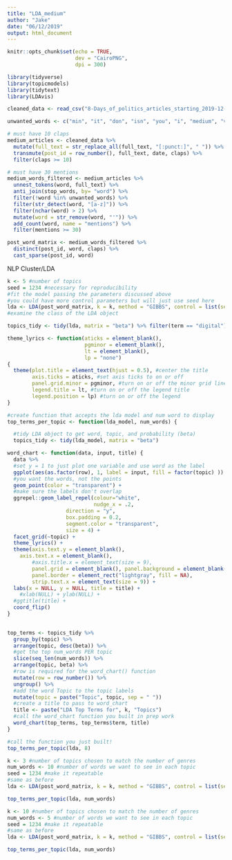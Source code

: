 ```yaml
---
title: "LDA_medium"
author: "Jake"
date: "06/12/2019"
output: html_document
---
```


```r
knitr::opts_chunk$set(echo = TRUE,
                      dev = "CairoPNG",
                      dpi = 300)
```

```r
library(tidyverse)
library(topicmodels)
library(tidytext)
library(LDAvis)
```

```r
cleaned_data <- read_csv("8-Days_of_politics_articles_starting_2019-12-08.csv")

unwanted_words <- c("min", "it", "don", "isn", "you", "i", "medium", "ve", "doesn")
```

```r
# must have 10 claps
medium_articles <- cleaned_data %>%
  mutate(full_text = str_replace_all(full_text, "[:punct:]", " ")) %>%
  transmute(post_id = row_number(), full_text, date, claps) %>%
  filter(claps >= 10)

# must have 30 mentions
medium_words_filtered <- medium_articles %>%
  unnest_tokens(word, full_text) %>%
  anti_join(stop_words, by= "word") %>%
  filter(!word %in% unwanted_words) %>%
  filter(str_detect(word, "[a-z]")) %>%
  filter(nchar(word) > 2) %>%
  mutate(word = str_remove(word, "'")) %>%
  add_count(word, name = "mentions") %>%  
  filter(mentions >= 30) 
```


```r
post_word_matrix <- medium_words_filtered %>%
  distinct(post_id, word, claps) %>%
  cast_sparse(post_id, word)
```

NLP Cluster/LDA
```r
k <- 5 #number of topics
seed = 1234 #necessary for reproducibility
#fit the model passing the parameters discussed above
#you could have more control parameters but will just use seed here
lda <- LDA(post_word_matrix, k = k, method = "GIBBS", control = list(seed = 1234))
#examine the class of the LDA object

topics_tidy <- tidy(lda, matrix = "beta") %>% filter(term == "digital") # likeliest to be in topic 3

theme_lyrics <- function(aticks = element_blank(),
                         pgminor = element_blank(),
                         lt = element_blank(),
                         lp = "none")
{
  theme(plot.title = element_text(hjust = 0.5), #center the title
        axis.ticks = aticks, #set axis ticks to on or off
        panel.grid.minor = pgminor, #turn on or off the minor grid lines
        legend.title = lt, #turn on or off the legend title
        legend.position = lp) #turn on or off the legend
}

#create function that accepts the lda model and num word to display
top_terms_per_topic <- function(lda_model, num_words) {

  #tidy LDA object to get word, topic, and probability (beta)
  topics_tidy <- tidy(lda_model, matrix = "beta")

word_chart <- function(data, input, title) {
  data %>%
  #set y = 1 to just plot one variable and use word as the label
  ggplot(aes(as.factor(row), 1, label = input, fill = factor(topic) )) +
  #you want the words, not the points
  geom_point(color = "transparent") +
  #make sure the labels don't overlap
  ggrepel::geom_label_repel(colour="white",
                            nudge_x = .2,  
                   direction = "y",
                   box.padding = 0.2,
                   segment.color = "transparent",
                   size = 4) +
  facet_grid(~topic) +
  theme_lyrics() +
  theme(axis.text.y = element_blank(), 
    axis.text.x = element_blank(),
        #axis.title.x = element_text(size = 9),
        panel.grid = element_blank(), panel.background = element_blank(),
        panel.border = element_rect("lightgray", fill = NA),
        strip.text.x = element_text(size = 9)) +
  labs(x = NULL, y = NULL, title = title) +
    #xlab(NULL) + ylab(NULL) +
  #ggtitle(title) +
  coord_flip()
}
  

top_terms <- topics_tidy %>%
  group_by(topic) %>%
  arrange(topic, desc(beta)) %>%
  #get the top num_words PER topic
  slice(seq_len(num_words)) %>%
  arrange(topic, beta) %>%
  #row is required for the word_chart() function
  mutate(row = row_number()) %>%
  ungroup() %>%
  #add the word Topic to the topic labels
  mutate(topic = paste("Topic", topic, sep = " "))
  #create a title to pass to word_chart
  title <- paste("LDA Top Terms for", k, "Topics")
  #call the word_chart function you built in prep work
  word_chart(top_terms, top_terms$term, title)
} 

#call the function you just built!
top_terms_per_topic(lda, 8)
```

```r
k <- 3 #number of topics chosen to match the number of genres
num_words <- 10 #number of words we want to see in each topic
seed = 1234 #make it repeatable
#same as before
lda <- LDA(post_word_matrix, k = k, method = "GIBBS", control = list(seed = seed))

top_terms_per_topic(lda, num_words)
```

```r
k <- 10 #number of topics chosen to match the number of genres
num_words <- 5 #number of words we want to see in each topic
seed = 1234 #make it repeatable
#same as before
lda <- LDA(post_word_matrix, k = k, method = "GIBBS", control = list(seed = seed))

top_terms_per_topic(lda, num_words)
```